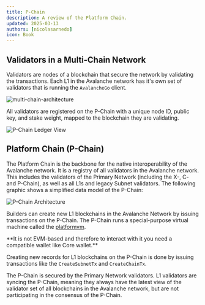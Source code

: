 ```yaml
---
title: P-Chain
description: A review of the Platform Chain.
updated: 2025-03-13
authors: [nicolasarnedo]
icon: Book
---
```



## Validators in a Multi-Chain Network

Validators are nodes of a blockchain that secure the network by validating the transactions.
Each L1 in the Avalanche network has it's own set of validators that is running the `AvalancheGo` client.

![multi-chain-architecture](/common-images/multi-chain-architecture/l1s.png)

All validators are registered on the P-Chain with a unique node ID, public key, and stake weight, mapped to the blockchain they are validating.

![P-Chain Ledger View](/common-images/permissioned-l1s/PchainLedger.png)

## Platform Chain (P-Chain)

The Platform Chain is the backbone for the native interoperability of the Avalanche network. It is a
registry of all validators in the Avalanche network. This includes the validators of the Primary
Network (including the X-, C- and P-Chain), as well as all L1s and legacy Subnet validators. The
following graphic shows a simplified data model of the P-Chain:

<img src="/common-images/permissioned-l1s/PchainValidators.png" alt="P-Chain Architecture" />

Builders can create new L1 blockchains in the Avalanche Network by issuing transactions on the
P-Chain. The P-Chain runs a special-purpose virtual machine called the
[platformvm](https://github.com/ava-labs/avalanchego/tree/master/vms/platformvm). 

<Callout type="info">
**It is not EVM-based and therefore to interact with it you need a compatible wallet like Core wallet.**
</Callout> 

Creating new records for L1 blockchains on the P-Chain is done by issuing transactions like the `CreateSubnetTx` and `CreateChainTx`.

The P-Chain is secured by the Primary Network validators. L1 validators are syncing the P-Chain,
meaning they always have the latest view of the validator set of all blockchains in the Avalanche
network, but are not participating in the consensus of the P-Chain.


